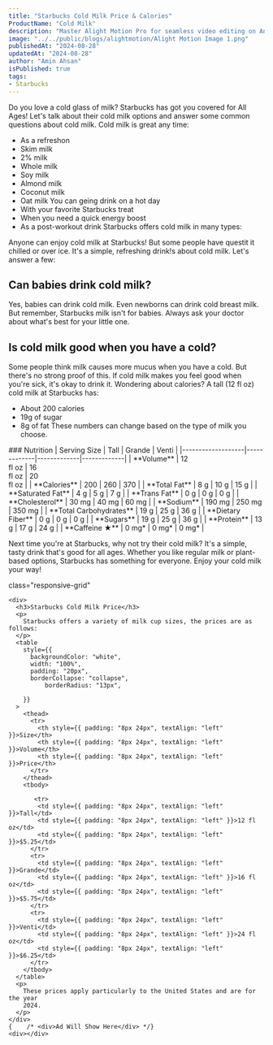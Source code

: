 ```yaml
---
title: "Starbucks Cold Milk Price & Calories"
ProductName: "Cold Milk" 
description: "Master Alight Motion Pro for seamless video editing on Android, iOS, and Tablets with our ultimate guide, unlocking advanced features and elevating your skills in 2024!"
image: "../../public/blogs/alightmotion/Alight Motion Image 1.png"
publishedAt: "2024-08-28"
updatedAt: "2024-08-28"
author: "Amin Ahsan"
isPublished: true
tags:
- Starbucks
---
```


Do you love a cold glass of milk? Starbucks has got you covered for All Ages! Let's talk about their cold milk options and answer some common questions about cold milk.
Cold milk is great any time:
- As a refreshon
- Skim milk
- 2% milk
- Whole milk
- Soy milk
- Almond milk
- Coconut milk
- Oat milk
You can geing drink on a hot day
- With your favorite Starbucks treat
- When you need a quick energy boost
- As a post-workout drink
Starbucks offers cold milk in many types:

Anyone can enjoy cold milk at Starbucks! But some people have questit it chilled or over ice. It's a simple, refreshing drink!s about cold milk. Let's answer a few:
## Can babies drink cold milk?
Yes, babies can drink cold milk. Even newborns can drink cold breast milk. But remember, Starbucks milk isn't for babies. Always ask your doctor about what's best for your little one.
## Is cold milk good when you have a cold?
Some people think milk causes more mucus when you have a cold. But there's no strong proof of this. If cold milk makes you feel good when you're sick, it's okay to drink it.
Wondering about calories? A tall (12 fl oz) cold milk at Starbucks has:
- About 200 calories
- 19g of sugar
- 8g of fat
These numbers can change based on the type of milk you choose.


<div className="table-container">
### Nutrition
| Serving Size      | Tall        | Grande      | Venti       |
|-------------------|-------------|-------------|-------------|
| **Volume**        | 12 <br/> fl oz | 16 <br/> fl oz | 20 <br/> fl oz |
| **Calories**      | 200         | 260         | 370         |
| **Total Fat**     | 8 g         | 10 g         | 15 g         |
| **Saturated Fat** | 4 g         | 5 g         | 7 g         |
| **Trans Fat**     | 0 g         | 0 g         | 0 g         |
| **Cholesterol**   | 30 mg        | 40 mg        | 60 mg        |
| **Sodium**        | 190 mg       | 250 mg       | 350 mg       |
| **Total Carbohydrates** | 19 g  | 25 g        | 36 g        |
| **Dietary Fiber** | 0 g         | 0 g         | 0 g         |
| **Sugars**        | 19 g        | 25 g         | 36 g        |
| **Protein**       | 13 g         | 17 g         | 24 g         |
| **Caffeine ★**    | 0 mg*       | 0 mg*       | 0 mg*       |
</div>

Next time you're at Starbucks, why not try their cold milk? It's a simple, tasty drink that's good for all ages. Whether you like regular milk or plant-based options, Starbucks has something for everyone. Enjoy your cold milk your way!

<style jsx>{`
  .table-container {
    overflow-x: auto;
    position: relative;
  }
  .table-container table {
    border-collapse: collapse;
    width: 30%;
  }
  .table-container th,
  .table-container td {
    border: 1px solid #ddd;
    padding: 2px;
    min-width: 30px;
    font-size: 11px;
  }
  .table-container th:first-child,
  .table-container td:first-child {
    position: sticky;
    left: 0;
    background-color: white;
    z-index: 1;
  }
  @media (max-width: 768px) {
    .table-container th:not(:first-child),
    .table-container td:not(:first-child) {
      min-width: 50px;
    }
  }
`}</style>


 <style jsx>{`
  @media (min-width: 768px) {
    .responsive-grid {
      display: grid;
      grid-template-columns: 1fr 1fr;
    }
  }
`}</style>

<div
  style={{
    backgroundColor: "#cee3de",
    borderLeft: "3px solid #0c7556",
   padding: "20px",
    paddingTop: "13px", // Add padding to the top
        display: "grid",
        height: "fit-content",
      }} 
      
  class="responsive-grid"

>
    <div>
      <h3>Starbucks Cold Milk Price</h3>
      <p>
        Starbucks offers a variety of milk cup sizes, the prices are as follows:
      </p>
      <table
        style={{
          backgroundColor: "white",
          width: "100%",
          padding: "20px",
          borderCollapse: "collapse",
              borderRadius: "13px",
          
        }}
      >
        <thead>
          <tr>
            <th style={{ padding: "8px 24px", textAlign: "left" }}>Size</th>
            <th style={{ padding: "8px 24px", textAlign: "left" }}>Volume</th>
            <th style={{ padding: "8px 24px", textAlign: "left" }}>Price</th>
          </tr>
        </thead>
        <tbody>
  
           <tr>
            <td style={{ padding: "8px 24px", textAlign: "left" }}>Tall</td>
            <td style={{ padding: "8px 24px", textAlign: "left" }}>12 fl oz</td>
            <td style={{ padding: "8px 24px", textAlign: "left" }}>$5.25</td>
          </tr>
          <tr>
            <td style={{ padding: "8px 24px", textAlign: "left" }}>Grande</td>
            <td style={{ padding: "8px 24px", textAlign: "left" }}>16 fl oz</td>
            <td style={{ padding: "8px 24px", textAlign: "left" }}>$5.75</td>
          </tr>
          <tr>
            <td style={{ padding: "8px 24px", textAlign: "left" }}>Venti</td>
            <td style={{ padding: "8px 24px", textAlign: "left" }}>24 fl oz</td>
            <td style={{ padding: "8px 24px", textAlign: "left" }}>$6.25</td>
          </tr> 
        </tbody>
      </table>
      <p>
        These prices apply particularly to the United States and are for the year
        2024.
      </p>
    </div>
    {    /* <div>Ad Will Show Here</div> */}
    <div></div>
  </div>
